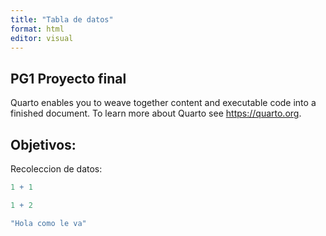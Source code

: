 ```yaml
---
title: "Tabla de datos"
format: html
editor: visual
---
```


## PG1 Proyecto final

Quarto enables you to weave together content and executable code into a finished document. To learn more about Quarto see <https://quarto.org>.

## Objetivos:

Recoleccion de datos:

```r
1 + 1
```


```r
1 + 2

"Hola como le va"
```
